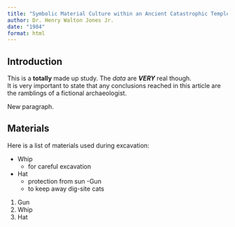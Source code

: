 ```yaml
---
title: "Symbolic Material Culture within an Ancient Catastrophic Temple Complex"
author: Dr. Henry Walton Jones Jr.
date: "1984"
format: html
---
```


## Introduction

This is a **totally** made up study. The 
*data* are ***VERY*** real though.  
It is very important to state that any 
conclusions reached in this article are
the ramblings of a fictional
archaeologist.

New paragraph.

## Materials

Here is a list of materials used during excavation:

- Whip
  + for careful excavation
- Hat
  + protection from sun
-Gun
  * to keep away dig-site cats
  
1. Gun
2. Whip
3. Hat
